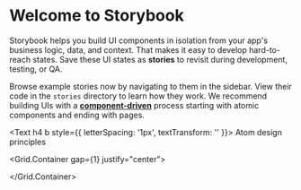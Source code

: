 

<Meta title="Welcome" />

# Welcome to Storybook

Storybook helps you build UI components in isolation from your app's business logic, data, and context.
That makes it easy to develop hard-to-reach states. Save these UI states as **stories** to revisit during development, testing, or QA.

Browse example stories now by navigating to them in the sidebar.
View their code in the `stories` directory to learn how they work.
We recommend building UIs with a [**component-driven**](https://componentdriven.org) process starting with atomic components and ending with pages.

<Text h4 b style={{ letterSpacing: '1px', textTransform: '' }}> Atom design principles </Text>

<Grid.Container gap={1} justify="center">

<Grid xs={24} lg={24} gap={2}>
    <WelcomeCard onClick={linkTo('atoms/about')} hoverable imgSrc={atoms} title='Atoms' description='Atoms are....'/>
 </Grid>
 
<Grid xs={24} lg={24} gap={2}>
    <WelcomeCard onClick={linkTo('molecules/about')} hoverable imgSrc={molecules} title='Molecules' description='Molecules are....'/>
 </Grid>
 
<Grid xs={24} lg={24} gap={2}>
    <WelcomeCard onClick={linkTo('organisms/about')} hoverable  imgSrc={organisms} title='organisms' description='organisms are....'/>
 </Grid>
 
<Grid xs={24} lg={24} gap={2}>
    <WelcomeCard  onClick={linkTo('templates/about')} hoverable imgSrc={templates} title='templates' description='templates are....'/>
 </Grid>
 
<Grid xs={24} lg={24} gap={2}>
    <WelcomeCard  onClick={linkTo('pages/about')} hoverable imgSrc={pages} title='pages' description='pages are....'/>
 </Grid>
 
 
 </Grid.Container>
